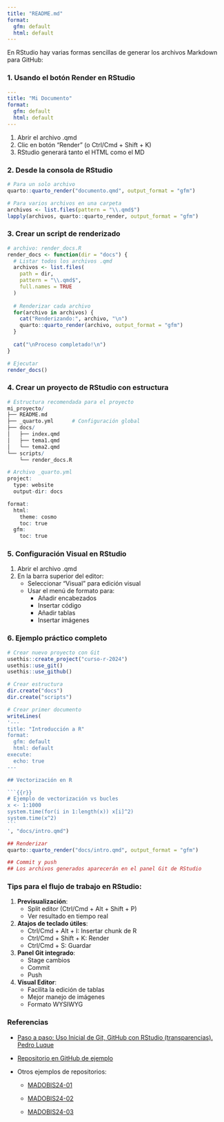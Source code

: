 ```yaml
---
title: "README.md"
format: 
  gfm: default
  html: default
---
```


En RStudio hay varias formas sencillas de generar los archivos Markdown para GitHub:

### 1. Usando el botón Render en RStudio

``` yaml
---
title: "Mi Documento"
format: 
  gfm: default
  html: default
---
```

1.  Abrir el archivo .qmd
2.  Clic en botón "Render" (o Ctrl/Cmd + Shift + K)
3.  RStudio generará tanto el HTML como el MD

### 2. Desde la consola de RStudio

``` r
# Para un solo archivo
quarto::quarto_render("documento.qmd", output_format = "gfm")

# Para varios archivos en una carpeta
archivos <- list.files(pattern = "\\.qmd$")
lapply(archivos, quarto::quarto_render, output_format = "gfm")
```

### 3. Crear un script de renderizado

``` r
# archivo: render_docs.R
render_docs <- function(dir = "docs") {
  # Listar todos los archivos .qmd
  archivos <- list.files(
    path = dir, 
    pattern = "\\.qmd$", 
    full.names = TRUE
  )
  
  # Renderizar cada archivo
  for(archivo in archivos) {
    cat("Renderizando:", archivo, "\n")
    quarto::quarto_render(archivo, output_format = "gfm")
  }
  
  cat("\nProceso completado!\n")
}

# Ejecutar
render_docs()
```

### 4. Crear un proyecto de RStudio con estructura

``` r
# Estructura recomendada para el proyecto
mi_proyecto/
├── README.md
├── _quarto.yml      # Configuración global
├── docs/
│   ├── index.qmd
│   ├── tema1.qmd
│   └── tema2.qmd
└── scripts/
    └── render_docs.R

# Archivo _quarto.yml
project:
  type: website
  output-dir: docs

format:
  html:
    theme: cosmo
    toc: true
  gfm:
    toc: true
```

### 5. Configuración Visual en RStudio

1.  Abrir el archivo .qmd
2.  En la barra superior del editor:
    -   Seleccionar "Visual" para edición visual
    -   Usar el menú de formato para:
        -   Añadir encabezados
        -   Insertar código
        -   Añadir tablas
        -   Insertar imágenes

### 6. Ejemplo práctico completo

```` r
# Crear nuevo proyecto con Git
usethis::create_project("curso-r-2024")
usethis::use_git()
usethis::use_github()

# Crear estructura
dir.create("docs")
dir.create("scripts")

# Crear primer documento
writeLines(
'---
title: "Introducción a R"
format:
  gfm: default
  html: default
execute:
  echo: true
---

## Vectorización en R

```{{r}}
# Ejemplo de vectorización vs bucles
x <- 1:1000
system.time(for(i in 1:length(x)) x[i]^2)
system.time(x^2)
```
', "docs/intro.qmd")

## Renderizar
quarto::quarto_render("docs/intro.qmd", output_format = "gfm")

## Commit y push
## Los archivos generados aparecerán en el panel Git de RStudio
````

### Tips para el flujo de trabajo en RStudio:

1.  **Previsualización**:
    -   Split editor (Ctrl/Cmd + Alt + Shift + P)
    -   Ver resultado en tiempo real
2.  **Atajos de teclado útiles**:
    -   Ctrl/Cmd + Alt + I: Insertar chunk de R
    -   Ctrl/Cmd + Shift + K: Render
    -   Ctrl/Cmd + S: Guardar
3.  **Panel Git integrado**:
    -   Stage cambios
    -   Commit
    -   Push
4.  **Visual Editor**:
    -   Facilita la edición de tablas
    -   Mejor manejo de imágenes
    -   Formato WYSIWYG

### Referencias

-   [Paso a paso: Uso Inicial de Git, GitHub con RStudio (transparencias). Pedro Luque](http://destio.us.es/calvo/Qtutoriales/GitGithubRRStudio/trans_lab_PasosUsoInicialGitGithubRStudio.html#/title-slide){target="_blank"}

- [Repositorio en GitHub de ejemplo](https://github.com/calote/curso-r-2024){target="_blank"}

- Otros ejemplos de repositorios:

  + [MADOBIS24-01](https://github.com/BiostatOmics/HArats_multiomics/tree/main/Rscripts){target="_blank"}

  + [MADOBIS24-02](https://github.com/Juande-cloud/TFM-Juan-de-Dios-Marin-Manzano){target="_blank"}

  + [MADOBIS24-03](https://github.com/NicoLobato/Transcriptomics-data_Supervised-learning-models){target="_blank"}
  
  


